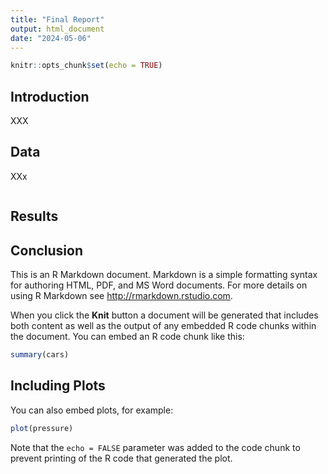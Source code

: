 ```yaml
---
title: "Final Report"
output: html_document
date: "2024-05-06"
---
```


```r
knitr::opts_chunk$set(echo = TRUE)
```

## Introduction

XXX

## Data

XXx

```r

```

## Results




## Conclusion

This is an R Markdown document. Markdown is a simple formatting syntax for authoring HTML, PDF, and MS Word documents. For more details on using R Markdown see <http://rmarkdown.rstudio.com>.

When you click the **Knit** button a document will be generated that includes both content as well as the output of any embedded R code chunks within the document. You can embed an R code chunk like this:

```r
summary(cars)
```

## Including Plots

You can also embed plots, for example:

```r
plot(pressure)
```

Note that the `echo = FALSE` parameter was added to the code chunk to prevent printing of the R code that generated the plot.
